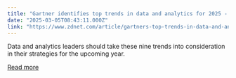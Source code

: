```yaml
---
title: "Gartner identifies top trends in data and analytics for 2025 - and AI takes the lead"
date: "2025-03-05T08:43:11.000Z"
link: "https://www.zdnet.com/article/gartners-top-trends-in-data-and-analytics-for-2025-include-ai-agents/"
---
```


Data and analytics leaders should take these nine trends into consideration in their strategies for the upcoming year.

[Read more](https://www.zdnet.com/article/gartners-top-trends-in-data-and-analytics-for-2025-include-ai-agents/)
